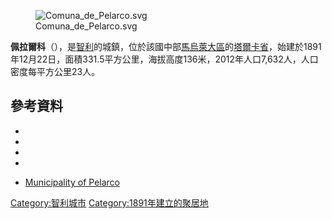 [[Image:Comuna_de_Pelarco.svg|right]]

{{Coord|35|23|S|71|27|W|display=title}}

'''佩拉爾科'''（{{lang-es|Pelarco}}），是[[智利|智利]]的城鎮，位於該國中部[[馬烏萊大區|馬烏萊大區]]的[[塔爾卡省|塔爾卡省]]，始建於1891年12月22日，面積331.5平方公里，海拔高度136米，2012年人口7,632人，人口密度每平方公里23人。

==參考資料==
*{{Cite web |url = http://www.municipalidaddepelarco.cl |title = Asociación Chilena de Municipalidades |accessdate = 22 January 2011 |language = es |archive-date = 2010-03-22 |archive-url = https://web.archive.org/web/20100322232627/http://www.municipalidaddepelarco.cl/ |dead-url = no }}
*{{Cite web |url = http://www.municipalidaddepelarco.cl |title = Municipality of Pelarco |accessdate = 22 January 2011 |language = es |archive-date = 2010-03-22 |archive-url = https://web.archive.org/web/20100322232627/http://www.municipalidaddepelarco.cl/ |dead-url = no }}
*{{cite web |url= http://www.ine.cl/canales/chile_estadistico/censos_poblacion_vivienda/censo_pobl_vivi.php |title= National Statistics Institute |accessdate= 29 August 2010 |language= es |archive-date= 2019-01-06 |archive-url= https://web.archive.org/web/20190106234357/http://www.ine.cl/404.html?aspxerrorpath=%2Fcanales%2Fchile_estadistico%2Fcensos_poblacion_vivienda%2Fcenso_pobl_vivi.php |dead-url= no }}
*{{URL|http://www.municipalidaddepelarco.cl/}}
*{{es icon}} [http://www.municipalidaddepelarco.cl/ Municipality of Pelarco] {{Wayback|url=http://www.municipalidaddepelarco.cl/ |date=20100322232627 }}

{{Chile-geo-stub}}
[[Category:智利城市|Category:智利城市]]
[[Category:1891年建立的聚居地|Category:1891年建立的聚居地]]